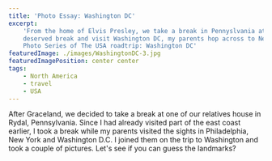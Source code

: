 ```yaml
---
title: 'Photo Essay: Washington DC'
excerpt:
    'From the home of Elvis Presley, we take a break in Pennyslvania at our relatives house. While I take a well
    deserved break and visit Washington DC, my parents hop across to New York and Philadelphia as well. Next on the
    Photo Series of The USA roadtrip: Washington DC'
featuredImage: ./images/WashingtonDC-3.jpg
featuredImagePosition: center center
tags:
    - North America
    - travel
    - USA
---
```


After Graceland, we decided to take a break at one of our relatives house in Rydal, Pennsylvania. Since I had already
visited part of the east coast earlier, I took a break while my parents visited the sights in Philadelphia, New York and
Washington D.C. I joined them on the trip to Washington and took a couple of pictures. Let's see if you can guess the
landmarks?

<ImageGallery relativeDirectory={props.path} />
